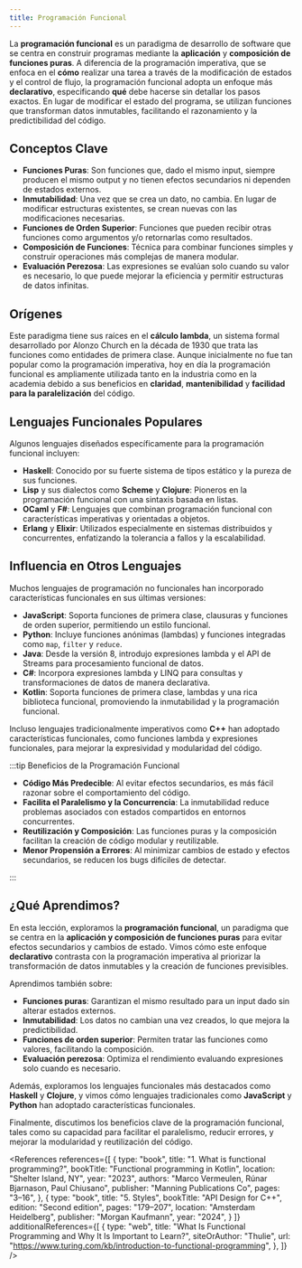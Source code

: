 ```yaml
---
title: Programación Funcional
---
```


<ReadingTime />

La **programación funcional** es un paradigma de desarrollo de software que se centra en construir programas mediante la **aplicación** y **composición de funciones puras**. A diferencia de la programación imperativa, que se enfoca en el **cómo** realizar una tarea a través de la modificación de estados y el control de flujo, la programación funcional adopta un enfoque más **declarativo**, especificando **qué** debe hacerse sin detallar los pasos exactos. En lugar de modificar el estado del programa, se utilizan funciones que transforman datos inmutables, facilitando el razonamiento y la predictibilidad del código.

## Conceptos Clave

- **Funciones Puras**: Son funciones que, dado el mismo input, siempre producen el mismo output y no tienen efectos secundarios ni dependen de estados externos.
- **Inmutabilidad**: Una vez que se crea un dato, no cambia. En lugar de modificar estructuras existentes, se crean nuevas con las modificaciones necesarias.
- **Funciones de Orden Superior**: Funciones que pueden recibir otras funciones como argumentos y/o retornarlas como resultados.
- **Composición de Funciones**: Técnica para combinar funciones simples y construir operaciones más complejas de manera modular.
- **Evaluación Perezosa**: Las expresiones se evalúan solo cuando su valor es necesario, lo que puede mejorar la eficiencia y permitir estructuras de datos infinitas.

## Orígenes

Este paradigma tiene sus raíces en el **cálculo lambda**, un sistema formal desarrollado por Alonzo Church en la década de 1930 que trata las funciones como entidades de primera clase. Aunque inicialmente no fue tan popular como la programación imperativa, hoy en día la programación funcional es ampliamente utilizada tanto en la industria como en la academia debido a sus beneficios en **claridad**, **mantenibilidad** y **facilidad para la paralelización** del código.

## Lenguajes Funcionales Populares

Algunos lenguajes diseñados específicamente para la programación funcional incluyen:

- **Haskell**: Conocido por su fuerte sistema de tipos estático y la pureza de sus funciones.
- **Lisp** y sus dialectos como **Scheme** y **Clojure**: Pioneros en la programación funcional con una sintaxis basada en listas.
- **OCaml** y **F#**: Lenguajes que combinan programación funcional con características imperativas y orientadas a objetos.
- **Erlang** y **Elixir**: Utilizados especialmente en sistemas distribuidos y concurrentes, enfatizando la tolerancia a fallos y la escalabilidad.

## Influencia en Otros Lenguajes

Muchos lenguajes de programación no funcionales han incorporado características funcionales en sus últimas versiones:

- **JavaScript**: Soporta funciones de primera clase, clausuras y funciones de orden superior, permitiendo un estilo funcional.
- **Python**: Incluye funciones anónimas (lambdas) y funciones integradas como `map`, `filter` y `reduce`.
- **Java**: Desde la versión 8, introdujo expresiones lambda y el API de Streams para procesamiento funcional de datos.
- **C#**: Incorpora expresiones lambda y LINQ para consultas y transformaciones de datos de manera declarativa.
- **Kotlin**: Soporta funciones de primera clase, lambdas y una rica biblioteca funcional, promoviendo la inmutabilidad y la programación funcional.

Incluso lenguajes tradicionalmente imperativos como **C++** han adoptado características funcionales, como funciones lambda y expresiones funcionales, para mejorar la expresividad y modularidad del código.

:::tip Beneficios de la Programación Funcional

- **Código Más Predecible**: Al evitar efectos secundarios, es más fácil razonar sobre el comportamiento del código.
- **Facilita el Paralelismo y la Concurrencia**: La inmutabilidad reduce problemas asociados con estados compartidos en entornos concurrentes.
- **Reutilización y Composición**: Las funciones puras y la composición facilitan la creación de código modular y reutilizable.
- **Menor Propensión a Errores**: Al minimizar cambios de estado y efectos secundarios, se reducen los bugs difíciles de detectar.

:::

## ¿Qué Aprendimos?

En esta lección, exploramos la **programación funcional**, un paradigma que se centra en la **aplicación y composición de funciones puras** para evitar efectos secundarios y cambios de estado. Vimos cómo este enfoque **declarativo** contrasta con la programación imperativa al priorizar la transformación de datos inmutables y la creación de funciones previsibles.

Aprendimos también sobre:

- **Funciones puras**: Garantizan el mismo resultado para un input dado sin alterar estados externos.
- **Inmutabilidad**: Los datos no cambian una vez creados, lo que mejora la predictibilidad.
- **Funciones de orden superior**: Permiten tratar las funciones como valores, facilitando la composición.
- **Evaluación perezosa**: Optimiza el rendimiento evaluando expresiones solo cuando es necesario.

Además, exploramos los lenguajes funcionales más destacados como **Haskell** y **Clojure**, y vimos cómo lenguajes tradicionales como **JavaScript** y **Python** han adoptado características funcionales.

Finalmente, discutimos los beneficios clave de la programación funcional, tales como su capacidad para facilitar el paralelismo, reducir errores, y mejorar la modularidad y reutilización del código.

<References references={[
    {
        type: "book",
        title: "1. What is functional programming?",
        bookTitle: "Functional programming in Kotlin",
        location: "Shelter Island, NY",
        year: "2023",
        authors: "Marco Vermeulen, Rúnar Bjarnason, Paul Chiusano",
        publisher: "Manning Publications Co",
        pages: "3–16",
    },
    {
        type: "book",
        title: "5. Styles",
        bookTitle: "API Design for C++",
        edition: "Second edition",
        pages: "179–207",
        location: "Amsterdam Heidelberg",
        publisher: "Morgan Kaufmann",
        year: "2024",
    }
]} additionalReferences={[
    {
        type: "web",
        title: "What Is Functional Programming and Why It Is Important to Learn?",
        siteOrAuthor: "Thulie",
        url: "https://www.turing.com/kb/introduction-to-functional-programming",
    },
]} />
